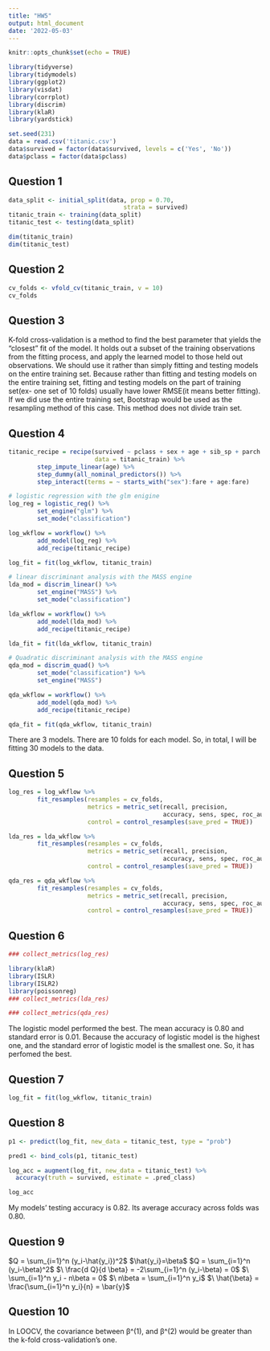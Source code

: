 ```yaml
---
title: "HW5"
output: html_document
date: '2022-05-03'
---
```


```r
knitr::opts_chunk$set(echo = TRUE)
```

```r
library(tidyverse)
library(tidymodels)
library(ggplot2)
library(visdat)
library(corrplot)
library(discrim)
library(klaR)
library(yardstick)
```

```r
set.seed(231)
data = read.csv('titanic.csv')
data$survived = factor(data$survived, levels = c('Yes', 'No'))
data$pclass = factor(data$pclass)
```


## Question 1
```r
data_split <- initial_split(data, prop = 0.70,
                                strata = survived)
titanic_train <- training(data_split)
titanic_test <- testing(data_split)
```

```r
dim(titanic_train)
dim(titanic_test)
```


## Question 2
```r
cv_folds <- vfold_cv(titanic_train, v = 10)
cv_folds
```


## Question 3
 K-fold cross-validation is a method to find the best parameter that yields the "closest" fit of the model. It holds out a subset of the training observations from the fitting process, and apply the learned model to those held out observations.
 We should use it rather than simply fitting and testing models on the entire training set. Because rather than fitting and testing models on the entire training set, fitting and testing models on the part of training set(ex- one set of 10 folds) usually have lower RMSE(it means better fitting). 
   If we did use the entire training set, Bootstrap would be used as the resampling method of this case. This method does not divide train set.


## Question 4
```r
titanic_recipe = recipe(survived ~ pclass + sex + age + sib_sp + parch + fare, 
                        data = titanic_train) %>%
        step_impute_linear(age) %>%
        step_dummy(all_nominal_predictors()) %>%
        step_interact(terms = ~ starts_with("sex"):fare + age:fare)

# logistic regression with the glm enigine
log_reg = logistic_reg() %>% 
        set_engine("glm") %>% 
        set_mode("classification")

log_wkflow = workflow() %>% 
        add_model(log_reg) %>% 
        add_recipe(titanic_recipe)

log_fit = fit(log_wkflow, titanic_train)

# linear discriminant analysis with the MASS engine
lda_mod = discrim_linear() %>%
        set_engine("MASS") %>%
        set_mode("classification")

lda_wkflow = workflow() %>% 
        add_model(lda_mod) %>% 
        add_recipe(titanic_recipe)

lda_fit = fit(lda_wkflow, titanic_train)

# Quadratic discriminant analysis with the MASS engine
qda_mod = discrim_quad() %>% 
        set_mode("classification") %>% 
        set_engine("MASS")

qda_wkflow = workflow() %>% 
        add_model(qda_mod) %>% 
        add_recipe(titanic_recipe)

qda_fit = fit(qda_wkflow, titanic_train)
```
There are 3 models. There are 10 folds for each model. So, in total, I will be fitting 30 models to the data. 


## Question 5
```r
log_res = log_wkflow %>% 
        fit_resamples(resamples = cv_folds, 
                      metrics = metric_set(recall, precision, 
                                           accuracy, sens, spec, roc_auc),
                      control = control_resamples(save_pred = TRUE)) 

lda_res = lda_wkflow %>%
        fit_resamples(resamples = cv_folds,
                      metrics = metric_set(recall, precision, 
                                           accuracy, sens, spec, roc_auc),
                      control = control_resamples(save_pred = TRUE))

qda_res = qda_wkflow %>%
        fit_resamples(resamples = cv_folds,
                      metrics = metric_set(recall, precision, 
                                           accuracy, sens, spec, roc_auc),
                      control = control_resamples(save_pred = TRUE))
```


## Question 6
```r
### collect_metrics(log_res)
```
```r
library(klaR)
library(ISLR)
library(ISLR2)
library(poissonreg)
### collect_metrics(lda_res)
```
```r
### collect_metrics(qda_res)
```
   The logistic model performed the best. The mean accuracy is 0.80 and standard error is 0.01. Because the accuracy of logistic model is the highest one, and the standard error of logistic model is the smallest one. So, it has perfomed the best. 


## Question 7
```r
log_fit = fit(log_wkflow, titanic_train)
```


## Question 8
```r
p1 <- predict(log_fit, new_data = titanic_test, type = "prob")

pred1 <- bind_cols(p1, titanic_test)

```
```r
log_acc = augment(log_fit, new_data = titanic_test) %>%
  accuracy(truth = survived, estimate = .pred_class)

log_acc
```
My models' testing accuracy is 0.82. Its average accuracy across folds was 0.80. 

## Question 9
$Q = \sum_{i=1}^n (y_i-\hat{y_i})^2$
$\hat{y_i}=\beta$
$Q = \sum_{i=1}^n (y_i-\beta)^2$
$\  \frac{d Q}{d \beta} = -2\sum_{i=1}^n (y_i-\beta) = 0$
$\  \sum_{i=1}^n y_i - n\beta = 0$
$\  n\beta = \sum_{i=1}^n y_i$
$\  \hat{\beta} = \frac{\sum_{i=1}^n y_i}{n} = \bar{y}$

## Question 10
In LOOCV, the covariance between β^(1), and β^(2) would be greater than the k-fold cross-validation's one.




